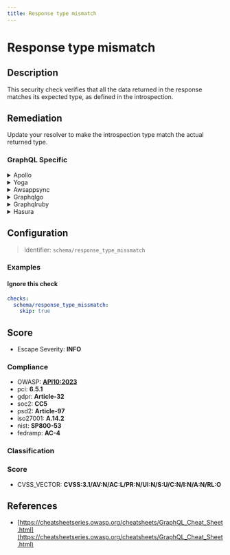 ```yaml
---
title: Response type mismatch
---
```


# Response type mismatch

## Description

This security check verifies that all the data returned in the response matches its expected type, as defined in the introspection.


## Remediation

Update your resolver to make the introspection type match the actual returned type.



### GraphQL Specific

<details>
    <summary>Apollo</summary>

Ensure that the response type in the Apollo framework engine matches the expected type defined in the GraphQL schema. This can be achieved by validating the resolver functions to return the correct type and by using schema type checks during development to prevent type mismatches.

</details>

<details>
    <summary>Yoga</summary>

Ensure that the Yoga framework engine is configured to handle the expected response types for each endpoint. Verify that the content types in the requests and responses match, and that the data serialization and deserialization processes align with the specified formats. If necessary, implement custom serializers or parsers to manage content type negotiation and conversion accurately.

</details>

<details>
    <summary>Awsappsync</summary>

Ensure that the response type in the resolver matches the expected return type defined in the GraphQL schema. If there is a mismatch, update the resolver to correctly handle the data structure and types as per the schema definition.

</details>

<details>
    <summary>Graphqlgo</summary>

Ensure that the GraphQL schema strictly defines the types for all fields and that the resolver functions correctly handle the types as defined. Implement input validation to verify that the data received matches the expected types before processing the query. Use middleware or schema directives for consistent validation across resolvers.

</details>

<details>
    <summary>Graphqlruby</summary>

Ensure that the types defined in the GraphQL schema match the expected response types in the Ruby resolver functions. Utilize the GraphQL Ruby framework's type-checking features to enforce the correct data types and structures. Additionally, implement custom type validations if necessary to handle complex data structures or custom business logic.

</details>

<details>
    <summary>Hasura</summary>

Ensure that the expected response type in the client matches the actual response type provided by the Hasura GraphQL engine. Verify the GraphQL query or mutation structure and types in the schema, and update the client-side parsing logic to correctly handle the data structure returned by Hasura.

</details>

## Configuration

> Identifier: `schema/response_type_missmatch`



### Examples



#### Ignore this check

```yaml
checks:
  schema/response_type_missmatch:
    skip: true
```




## Score

- Escape Severity: **<span className="info-severityom">INFO</span>**

### Compliance

- OWASP: **[API10:2023](https://github.com/OWASP/API-Security/blob/master/editions/2023/en/0xaa-unsafe-consumption-of-apis.md)**
- pci: **6.5.1**
- gdpr: **Article-32**
- soc2: **CC5**
- psd2: **Article-97**
- iso27001: **A.14.2**
- nist: **SP800-53**
- fedramp: **AC-4**

### Classification






### Score

- CVSS_VECTOR: **CVSS:3.1/AV:N/AC:L/PR:N/UI:N/S:U/C:N/I:N/A:N/RL:O**


## References

- [https://cheatsheetseries.owasp.org/cheatsheets/GraphQL_Cheat_Sheet.html](https://cheatsheetseries.owasp.org/cheatsheets/GraphQL_Cheat_Sheet.html)
  